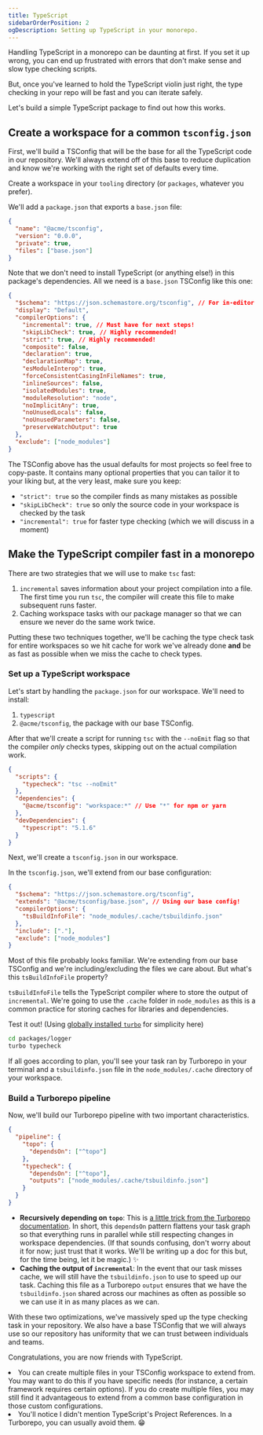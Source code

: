 ```yaml
---
title: TypeScript
sidebarOrderPosition: 2
ogDescription: Setting up TypeScript in your monorepo.
---
```



Handling TypeScript in a monorepo can be daunting at first. If you set it up wrong, you can end up frustrated with errors that don't make sense and slow type checking scripts.

But, once you've learned to hold the TypeScript violin just right, the type checking in your repo will be fast and you can iterate safely.

Let's build a simple TypeScript package to find out how this works.

## Create a workspace for a common `tsconfig.json`

First, we'll build a TSConfig that will be the base for all the TypeScript code in our repository. We'll always extend off of this base to reduce duplication and know we're working with the right set of defaults every time.

Create a workspace in your `tooling` directory (or `packages`, whatever you prefer).

<FileTree>
  <FileTree.Folder name="tooling" open>
    <FileTree.Folder name="tsconfig" open>
      <FileTree.File name="package.json" />
      <FileTree.File name="base.json" />
    </FileTree.Folder>
  </FileTree.Folder>
</FileTree>

We'll add a `package.json` that exports a `base.json` file:

```json
{
  "name": "@acme/tsconfig",
  "version": "0.0.0",
  "private": true,
  "files": ["base.json"]
}
```

Note that we don't need to install TypeScript (or anything else!) in this package's dependencies. All we need is a `base.json` TSConfig like this one:

```json
{
  "$schema": "https://json.schemastore.org/tsconfig", // For in-editor Intellisense
  "display": "Default",
  "compilerOptions": {
    "incremental": true, // Must have for next steps!
    "skipLibCheck": true, // Highly recommended!
    "strict": true, // Highly recommended!
    "composite": false,
    "declaration": true,
    "declarationMap": true,
    "esModuleInterop": true,
    "forceConsistentCasingInFileNames": true,
    "inlineSources": false,
    "isolatedModules": true,
    "moduleResolution": "node",
    "noImplicitAny": true,
    "noUnusedLocals": false,
    "noUnusedParameters": false,
    "preserveWatchOutput": true
  },
  "exclude": ["node_modules"]
}
```

The TSConfig above has the usual defaults for most projects so feel free to copy-paste. It contains many optional properties that you can tailor it to your liking but, at the very least, make sure you keep:

- `"strict": true` so the compiler finds as many mistakes as possible
- `"skipLibCheck": true` so only the source code in your workspace is checked by the task
- `"incremental": true` for faster type checking (which we will discuss in a moment)

## Make the TypeScript compiler fast in a monorepo

There are two strategies that we will use to make `tsc` fast:

1.  `incremental` saves information about your project compilation into a file. The first time you run `tsc`, the compiler will create this file to make subsequent runs faster.
2.  Caching workspace tasks with our package manager so that we can ensure we never do the same work twice.

Putting these two techniques together, we'll be caching the type check task for entire workspaces so we hit cache for work we've already done **and** be as fast as possible when we miss the cache to check types.

### Set up a TypeScript workspace

Let's start by handling the `package.json` for our workspace. We'll need to install:

1.  `typescript`
2.  `@acme/tsconfig`, the package with our base TSConfig.

After that we'll create a script for running `tsc` with the `--noEmit` flag so that the compiler _only_ checks types, skipping out on the actual compilation work.

```json
{
  "scripts": {
    "typecheck": "tsc --noEmit"
  },
  "dependencies": {
    "@acme/tsconfig": "workspace:*" // Use "*" for npm or yarn
  },
  "devDependencies": {
    "typescript": "5.1.6"
  }
}
```

Next, we'll create a `tsconfig.json` in our workspace.

<FileTree>
  <FileTree.Folder name="packages" open>
    <FileTree.Folder name="logger" open>
      <FileTree.File name="package.json" />
      <FileTree.File name="tsconfig.json" />
    </FileTree.Folder>
  </FileTree.Folder>
</FileTree>

In the `tsconfig.json`, we'll extend from our base configuration:

```json
{
  "$schema": "https://json.schemastore.org/tsconfig",
  "extends": "@acme/tsconfig/base.json", // Using our base config!
  "compilerOptions": {
    "tsBuildInfoFile": "node_modules/.cache/tsbuildinfo.json"
  },
  "include": ["."],
  "exclude": ["node_modules"]
}
```

Most of this file probably looks familiar. We're extending from our base TSConfig and we're including/excluding the files we care about. But what's this `tsBuildInfoFile` property?

`tsBuildInfoFile` tells the TypeScript compiler where to store the output of `incremental`. We're going to use the `.cache` folder in `node_modules` as this is a common practice for storing caches for libraries and dependencies.

Test it out! (Using [globally installed `turbo`](https://turbo.build/repo/docs/installing#install-globally) for simplicity here)

```sh
cd packages/logger
turbo typecheck
```

If all goes according to plan, you'll see your task ran by Turborepo in your terminal and a `tsbuildinfo.json` file in the `node_modules/.cache` directory of your workspace.

### Build a Turborepo pipeline

Now, we'll build our Turborepo pipeline with two important characteristics.

```json
{
  "pipeline": {
    "topo": {
      "dependsOn": ["^topo"]
    },
    "typecheck": {
      "dependsOn": ["^topo"],
      "outputs": ["node_modules/.cache/tsbuildinfo.json"]
    }
  }
}
```

- **Recursively depending on `topo`**: This is [a little trick from the Turborepo documentation](https://turbo.build/repo/docs/core-concepts/monorepos/task-dependencies#dependencies-outside-of-a-task). In short, this `dependsOn` pattern flattens your task graph so that everything runs in parallel while still respecting changes in workspace dependencies. (If that sounds confusing, don't worry about it for now; just trust that it works. We'll be writing up a doc for this but, for the time being, let it be magic.) ✨
- **Caching the output of `incremental`**: In the event that our task misses cache, we will still have the `tsbuildinfo.json` to use to speed up our task. Caching this file as a Turborepo `output` ensures that we have the `tsbuildinfo.json` shared across our machines as often as possible so we can use it in as many places as we can.

With these two optimizations, we've massively sped up the type checking task in your repository. We also have a base TSConfig that we will always use so our repository has uniformity that we can trust between individuals and teams.

Congratulations, you are now friends with TypeScript.

<Callout type="goodToKnow">
  <li>
    You can create multiple files in your TSConfig workspace to extend from. You
    may want to do this if you have specific needs (for instance, a certain
    framework requires certain options). If you do create multiple files, you
    may still find it advantageous to extend from a common base configuration in
    those custom configurations.
  </li>
  <li>
    You'll notice I didn't mention TypeScript's Project References. In a
    Turborepo, you can usually avoid them. 😁
  </li>
</Callout>
